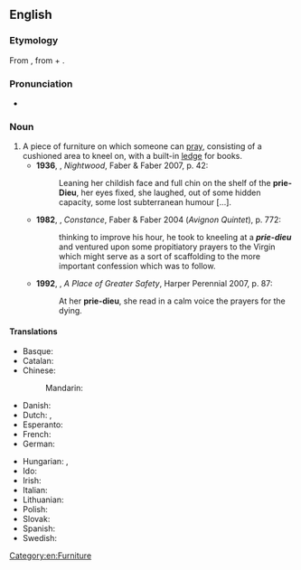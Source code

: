 {{also|priedieu|prie-Dieu}}
==English==
{{wikipedia}}

===Etymology===
From {{etyl|fr|en}} {{m|fr|prie-Dieu}}, from {{m|fr|prie||pray}} + {{m|fr|Dieu||God}}.

===Pronunciation===
* {{a|UK}} {{IPA|en|/pɹiːˈdjəː/}}

===Noun===
{{en-noun|s|prie-dieux}}

# A piece of furniture on which someone can [[pray]], consisting of a cushioned area to kneel on, with a built-in [[ledge]] for books.
#* '''1936''', {{w|Djuna Barnes}}, ''Nightwood'', Faber & Faber 2007, p. 42:
#*: Leaning her childish face and full chin on the shelf of the '''prie-Dieu''', her eyes fixed, she laughed, out of some hidden capacity, some lost subterranean humour [...].
#* '''1982''', {{w|Lawrence Durrell}}, ''Constance'', Faber & Faber 2004 (''Avignon Quintet''), p. 772:
#*: thinking to improve his hour, he took to kneeling at a '''''prie-dieu''''' and ventured upon some propitiatory prayers to the Virgin which might serve as a sort of scaffolding to the more important confession which was to follow.
#* '''1992''', {{w|Hilary Mantel}}, ''A Place of Greater Safety'', Harper Perennial 2007, p. 87:
#*: At her '''prie-dieu''', she read in a calm voice the prayers for the dying.

====Translations====
{{trans-top|a piece of furniture on which someone can pray}}
* Basque: {{t|eu|belaunaulki}}
* Catalan: {{t|ca|reclinatori|m}}
* Chinese:
*: Mandarin: {{t|cmn|小跪凳|tr=xiǎoguìdèng}}
* Danish: {{t|da|knæleskammel|c}}
* Dutch: {{t+|nl|kerkstoel|m}}, {{t+|nl|bidstoel|m}}
* Esperanto: {{t|eo|preĝbenko}}
* French: {{t+|fr|prie-Dieu|m}}
* German: {{t|de|Betpult|n}}
{{trans-mid}}
* Hungarian: {{t+|hu|imazsámoly}}, {{t|hu|térdeplő}}
* Ido: {{t|io|prego-stulo}}
* Irish: {{t|ga|stól urnaí|m}}
* Italian: {{t|it|inginocchiatoio|m}}
* Lithuanian: {{t|lt|klauptas|m}}
* Polish: {{t|pl|klęcznik|m}}
* Slovak: {{t|sk|kľačadlo|n}}
* Spanish: {{t+|es|reclinatorio|m}}
* Swedish: {{t|sv|bönpall|c}}
{{trans-bottom}}

[[Category:en:Furniture]]